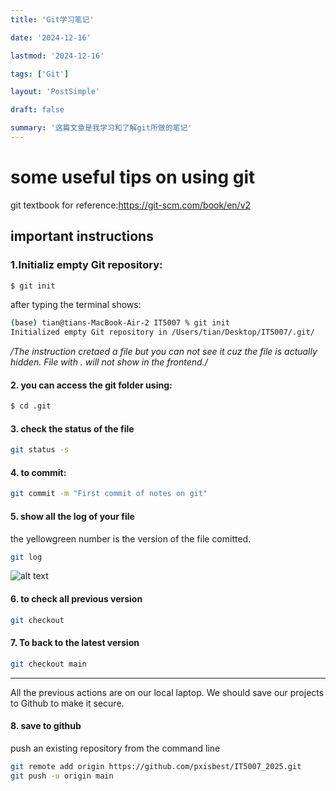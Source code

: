 ```yaml
---
title: 'Git学习笔记'

date: '2024-12-16'

lastmod: '2024-12-16'

tags: ['Git']

layout: 'PostSimple'

draft: false

summary: '这篇文章是我学习和了解git所做的笔记'
---
```




# some useful tips on using git

git textbook for reference:https://git-scm.com/book/en/v2

## important instructions
### 1.Initializ empty Git repository:
```bash
$ git init
```

after typing the terminal shows:

```bash
(base) tian@tians-MacBook-Air-2 IT5007 % git init
Initialized empty Git repository in /Users/tian/Desktop/IT5007/.git/
```

*/The instruction cretaed a file but you can not see it cuz the file is actually hidden. File with . will not show in the frontend./*

#### 2. you can access the git folder using:

```bash
$ cd .git
```

#### 3. check the status of the file
```bash
git status -s
```
#### 4. to commit:
```bash
git commit -m "First commit of notes on git"
```
#### 5. show all the log of your file
 the yellowgreen number is the version of the file comitted. 
```bash
git log
```

![alt text](image.png)

#### 6. to check all previous version 
```bash
git checkout
```

#### 7. To back to the latest version
```bash
git checkout main
```

______________________________________________________
All the previous actions are on our local laptop. We should save our projects to Github to make it secure.

#### 8. save to github

push an existing repository from the command line
```bash
git remote add origin https://github.com/pxisbest/IT5007_2025.git
git push -u origin main
```
